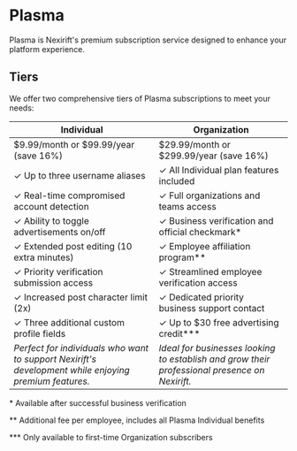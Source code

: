
# Plasma

<div style={{display: "flex", flexDirection: "row", gap:4}}>
    <BadgeWrapper selected="Specific to Nexirift" />
    <BadgeWrapper selected="Instance Variation" />
</div>

Plasma is Nexirift's premium subscription service designed to enhance your platform experience.

## Tiers

We offer two comprehensive tiers of Plasma subscriptions to meet your needs:

| Individual | Organization |
| ---------- | ------------ |
| $9.99/month or $99.99/year (save 16%) | $29.99/month or $299.99/year (save 16%) |
| ✓ Up to three username aliases | ✓ All Individual plan features included |
| ✓ Real-time compromised account detection | ✓ Full organizations and teams access |
| ✓ Ability to toggle advertisements on/off | ✓ Business verification and official checkmark* |
| ✓ Extended post editing (10 extra minutes) | ✓ Employee affiliation program** |
| ✓ Priority verification submission access | ✓ Streamlined employee verification access |
| ✓ Increased post character limit (2x) | ✓ Dedicated priority business support contact |
| ✓ Three additional custom profile fields | ✓ Up to $30 free advertising credit*** |
| *Perfect for individuals who want to support Nexirift's development while enjoying premium features.* | *Ideal for businesses looking to establish and grow their professional presence on Nexirift.* |

\* Available after successful business verification

\** Additional fee per employee, includes all Plasma Individual benefits

\*** Only available to first-time Organization subscribers
